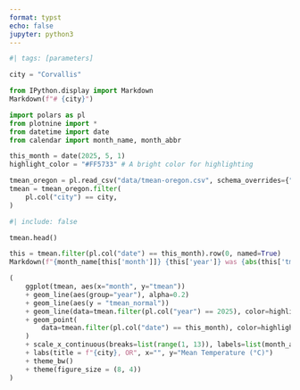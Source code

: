 ```yaml
---
format: typst
echo: false
jupyter: python3
---
```


```python
#| tags: [parameters]

city = "Corvallis"
```

```python
from IPython.display import Markdown
Markdown(f"# {city}")
```

```python
import polars as pl
from plotnine import *
from datetime import date
from calendar import month_name, month_abbr
```

```python
this_month = date(2025, 5, 1)
highlight_color = "#FF5733" # A bright color for highlighting
```

```python
tmean_oregon = pl.read_csv("data/tmean-oregon.csv", schema_overrides={"date": pl.Date})
tmean = tmean_oregon.filter(
    pl.col("city") == city,
)
```

```python
#| include: false

tmean.head()
```

```python
this = tmean.filter(pl.col("date") == this_month).row(0, named=True)
Markdown(f"{month_name[this['month']]} {this['year']} was {abs(this['tmean_diff']):.1f}°C {this['tmean_direction']} than usual.")
```

```python
(
    ggplot(tmean, aes(x="month", y="tmean"))
    + geom_line(aes(group="year"), alpha=0.2)
    + geom_line(aes(y = "tmean_normal"))
    + geom_line(data=tmean.filter(pl.col("year") == 2025), color=highlight_color)
    + geom_point(
        data=tmean.filter(pl.col("date") == this_month), color=highlight_color
    )
    + scale_x_continuous(breaks=list(range(1, 13)), labels=list(month_abbr[1:]))
    + labs(title = f"{city}, OR", x="", y="Mean Temperature (°C)")
    + theme_bw() 
    + theme(figure_size = (8, 4))
)
```

